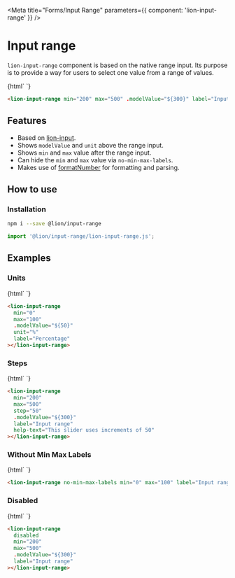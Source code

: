 

<Meta title="Forms/Input Range" parameters={{ component: 'lion-input-range' }} />

# Input range

`lion-input-range` component is based on the native range input.
Its purpose is to provide a way for users to select one value from a range of values.

<Story name="Default">
  {html`
    <lion-input-range
      min="200"
      max="500"
      .modelValue="${300}"
      label="Input range"
    ></lion-input-range>
  `}
</Story>

```html
<lion-input-range min="200" max="500" .modelValue="${300}" label="Input range"></lion-input-range>
```

## Features

- Based on [lion-input](?path=/docs/forms-input).
- Shows `modelValue` and `unit` above the range input.
- Shows `min` and `max` value after the range input.
- Can hide the `min` and `max` value via `no-min-max-labels`.
- Makes use of [formatNumber](?path=/docs/localize-numbers) for formatting and parsing.

## How to use

### Installation

```sh
npm i --save @lion/input-range
```

```js
import '@lion/input-range/lion-input-range.js';
```

## Examples

### Units

<Story name="Units">
  {html`
    <style>
      lion-input-range {
        max-width: 400px;
      }
    </style>
    <lion-input-range
      min="0"
      max="100"
      .modelValue="${50}"
      unit="%"
      label="Percentage"
    ></lion-input-range>
  `}
</Story>

```html
<lion-input-range
  min="0"
  max="100"
  .modelValue="${50}"
  unit="%"
  label="Percentage"
></lion-input-range>
```

### Steps

<Story name="Steps">
  {html`
    <style>
      lion-input-range {
        max-width: 400px;
      }
    </style>
    <lion-input-range
      min="200"
      max="500"
      step="50"
      .modelValue="${300}"
      label="Input range"
      help-text="This slider uses increments of 50"
    ></lion-input-range>
  `}
</Story>

```html
<lion-input-range
  min="200"
  max="500"
  step="50"
  .modelValue="${300}"
  label="Input range"
  help-text="This slider uses increments of 50"
></lion-input-range>
```

### Without Min Max Labels

<Story name="No Min Max Labels">
  {html`
    <style>
      lion-input-range {
        max-width: 400px;
      }
    </style>
    <lion-input-range no-min-max-labels min="0" max="100" label="Input range"></lion-input-range>
  `}
</Story>

```html
<lion-input-range no-min-max-labels min="0" max="100" label="Input range"></lion-input-range>
```

### Disabled

<Story name="Disabled">
  {html`
    <style>
      lion-input-range {
        max-width: 400px;
      }
    </style>
    <lion-input-range
      disabled
      min="200"
      max="500"
      .modelValue="${300}"
      label="Input range"
    ></lion-input-range>
  `}
</Story>

```html
<lion-input-range
  disabled
  min="200"
  max="500"
  .modelValue="${300}"
  label="Input range"
></lion-input-range>
```
